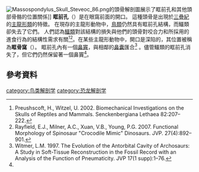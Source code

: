 [[Image:Massospondylus_Skull_Steveoc_86.png|thumb]]的頭骨解剖圖展示了眶前孔和其他頭部骨骼的位置關係]]{{恐龍頭部骨骼}}
'''眶前孔'''（{{lang-en|antorbital fenestra}}）是在眼窩前面的開口。 這種頭骨是出現於[[三叠纪|三疊紀]]的[[主龍形類|主龍形類]]的特徵。 在現存的主龍形動物中，[[鸟|鳥類]]仍然具有眶前孔結構，而鱷類卻失去了它們。 人們認為[[鳄目|鱷類]]對該結構的損失與他們的頭骨對咬合力和所採用的進食行為的結構性需求有關<ref name="preuschcoftwitzel2002">Preushscoft, H., Witzel, U. 2002. Biomechanical Investigations on the Skulls of Reptiles and Mammals. Senckenbergiana Lethaea 82:207–222.</ref><ref name="rayfield2007">Rayfield, E.J., Milner, A.C., Xuan, V.B., Young, P.G. 2007. Functional Morphology of Spinosaur "Crocodile Mimic" Dinosaurs. JVP. 27(4):892–901.</ref>。在某些主龍形動物中，開口是深陷的，其位置被稱為'''眶骨窩'''（{{lang-en|antorbital fossa}}）。
眶前孔內有一個[[鼻竇|鼻竇]]，與相鄰的[[鼻囊|鼻囊]]匯合<ref name ="witmer1997">Witmer, L.M. 1997. The Evolution of the Antorbital Cavity of Archosaurs: A Study in Soft-Tissue Reconstruction in the Fossil Record with an Analysis of the Function of Pneumaticity. JVP 17(1 supp):1–76.</ref> 。儘管鱷類的眶前孔消失了，但它們仍然保留著一個鼻竇<ref name="witmer1997" />。



== 參考資料 ==
{{Reflist|2}}
{{anatomy-stub}}

[[category:鸟类解剖学|category:鸟类解剖学]]
[[category:恐龙解剖学|category:恐龙解剖学]]